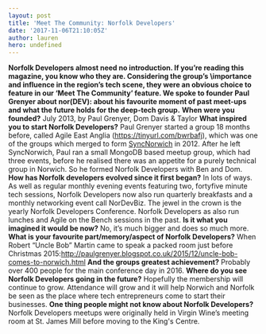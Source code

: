 ```yaml
---
layout: post
title: 'Meet The Community: Norfolk Developers'
date: '2017-11-06T21:10:05Z'
author: lauren
hero: undefined
---
```




**Norfolk Developers almost need no introduction. If you’re reading this magazine, you know who they are. Considering the group’s \\importance and influence in the region’s tech scene, they were an obvious choice to feature in our ‘Meet The Community’ feature. We spoke to founder Paul Grenyer about nor(DEV): about his favourite moment of past meet-ups and what the future holds for the deep-tech group.** **When were you founded?** July 2013, by Paul Grenyer, Dom Davis & Taylor **What inspired you to start Norfolk Developers?** Paul Grenyer started a group 18 months before, called Agile East Anglia (<https://tinyurl.com/bwrbafj>), which was one of the groups which merged to form [SyncNorwich](https://www.meetup.com/syncnorwich/) in 2012. After he left SyncNorwich, Paul ran a small MongoDB based meetup group, which had three events, before he realised there was an appetite for a purely technical group in Norwich. So he formed Norfolk Developers with Ben and Dom. **How has Norfolk developers evolved since it first began?** In lots of ways. As well as regular monthly evening events featuring two, fortyfive minute tech sessions, Norfolk Developers now also run quarterly breakfasts and a monthly networking event call NorDevBiz. The jewel in the crown is the yearly Norfolk Developers Conference. Norfolk Developers as also run lunches and Agile on the Bench sessions in the past. **Is it what you imagined it would be now?** No, it’s much bigger and does so much more. **What is your favourite part/memory/aspect of Norfolk Developers?** When Robert “Uncle Bob” Martin came to speak a packed room just before Christmas 2015:<http://paulgrenyer.blogspot.co.uk/2015/12/uncle-bob-comes-to-norwich.html> **And the groups greatest achievement?** Probably over 400 people for the main conference day in 2016. **Where do you see Norfolk Developers going in the future?** Hopefully the membership will continue to grow. Attendance will grow and it will help Norwich and Norfolk be seen as the place where tech entrepreneurs come to start their businesses. **One thing people might not know about Norfolk Developers?** Norfolk Developers meetups were originally held in Virgin Wine’s meeting room at St. James Mill before moving to the King's Centre.